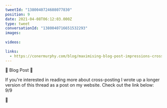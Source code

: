 ```yaml
---
tweetId: "1380040724608077830"
position: 9
date: 2021-04-08T06:12:03.000Z
type: tweet
conversationId: "1380040716651532293"
images:
  
videos:
  
links:
  - https://conermurphy.com/blog/maximising-blog-post-impressions-cross-posting-correct-way/
---
```

📝 Blog Post 📝 

If you're interested in reading more about cross-posting I wrote up a longer version of this thread as a post on my website. Check out the link below: 9/9

🔗 
